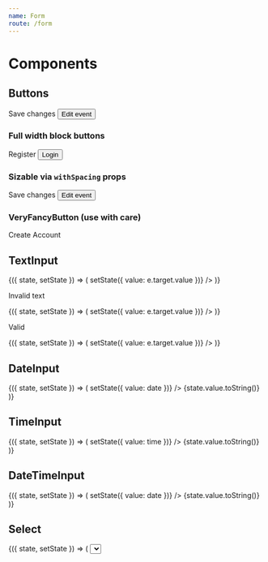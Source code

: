 ```yaml
---
name: Form
route: /form
---
```



# Components

## Buttons


<Playground>
  <FancyButton mr={2}>Save changes</FancyButton>
  <Button>Edit event</Button>
</Playground>

### Full width block buttons

<Playground>
  <FancyButton mv={3} pa={3} block>
    Register
  </FancyButton>
  <Button mv={3} block>
    Login
  </Button>
</Playground>

### Sizable via `withSpacing` props

<Playground>
  <FancyButton pa={4} mr={2}>
    Save changes
  </FancyButton>
  <Button pv={2} ph={5}>
    Edit event
  </Button>
</Playground>

### VeryFancyButton (use with care)

<Playground>
  <VeryFancyButton mv={3} pa={3} block>
    Create Account
  </VeryFancyButton>
</Playground>

## TextInput


<Playground>
  <State initial={{ value: "The Monsters" }}>
    {({ state, setState }) => (
      <TextInput
        id="test"
        label="Title"
        description="Band name, Festival name, etc."
        value={state.value}
        onChange={e => setState({ value: e.target.value })}
      />
    )}
  </State>
</Playground>

Invalid text

<Playground>
  <State initial={{ value: "" }}>
    {({ state, setState }) => (
      <TextInput
        id="test-error"
        label="Title"
        description="Band name, Festival name, etc."
        error="Please enter the name of the band"
        validate
        valid={false}
        value={state.value}
        onChange={e => setState({ value: e.target.value })}
      />
    )}
  </State>
</Playground>

Valid

<Playground>
  <State initial={{ value: "" }}>
    {({ state, setState }) => (
      <TextInput
        id="test-valid"
        label="Title"
        description="Band name, Festival name, etc."
        validate
        valid={true}
        value={state.value}
        onChange={e => setState({ value: e.target.value })}
      />
    )}
  </State>
</Playground>

## DateInput


<Playground>
  <State initial={{ value: new Date() }}>
    {({ state, setState }) => (
      <React.Fragment>
        <DateInput
          id="test"
          label="Date (DD MM YYYY)"
          value={state.value}
          onChange={(event, date) => setState({ value: date })}
        />
        {state.value.toString()}
      </React.Fragment>
    )}
  </State>
</Playground>

## TimeInput


<Playground>
  <State initial={{ value: new Date() }}>
    {({ state, setState }) => (
      <React.Fragment>
        <TimeInput
          id="test"
          label="Time"
          step={900 /* = 15 minutes */}
          value={state.value}
          onChange={(event, time) => setState({ value: time })}
        />
        {state.value.toString()}
      </React.Fragment>
    )}
  </State>
</Playground>

## DateTimeInput


<Playground>
  <State initial={{ value: new Date() }}>
    {({ state, setState }) => (
      <React.Fragment>
        <DateTimeInput
          id="test"
          dateLabel="Date"
          timeLabel="Door time"
          value={state.value}
          onChange={(event, date) => setState({ value: date })}
        />
        {state.value.toString()}
      </React.Fragment>
    )}
  </State>
</Playground>

## Select


<Playground>
  <State initial={{ value: { value: "one", label: "One" } }}>
    {({ state, setState }) => (
      <React.Fragment>
        <Select
          id="test"
          label="Numbers"
          value={state.value}
          onChange={date => setState({ value: date })}
          options={[
            { value: "one", label: "One" },
            { value: "two", label: "Two" },
            { value: "three", label: "Three" },
          ]}
        />
        {state.value.label.toString()}
      </React.Fragment>
    )}
  </State>
</Playground>

## SegmentedControl


<Playground>
  <State initial={{ value: "all" }}>
    {({ state, setState }) => (
      <SegmentedControl
        value={state.value}
        name="filter"
        onChange={e => setState({ value: e.target.value })}
      >
        <SegmentedControlOption value="all">All</SegmentedControlOption>
        <SegmentedControlOption value="mine">Mine</SegmentedControlOption>
      </SegmentedControl>
    )}
  </State>
</Playground>

<Playground>
  <State initial={{ value: "always" }}>
    {({ state, setState }) => (
      <SegmentedControl
        value={state.value}
        name="filter"
        label="Send notification on new events"
        onChange={e => setState({ value: e.target.value })}
      >
        <SegmentedControlOption value="always">Always</SegmentedControlOption>
        <SegmentedControlOption value="occasionally">
          Occasionally
        </SegmentedControlOption>
        <SegmentedControlOption value="never">Never</SegmentedControlOption>
      </SegmentedControl>
    )}
  </State>
</Playground>
